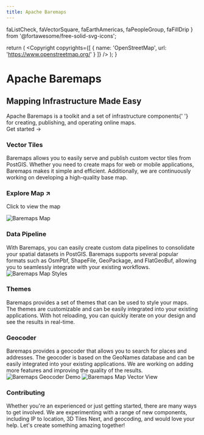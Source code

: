 ```yaml
---
title: Apache Baremaps
---
```


  faListCheck,
  faVectorSquare,
  faEarthAmericas,
  faPeopleGroup,
  faFillDrip
} from '@fortawesome/free-solid-svg-icons';


  return (
    <Copyright
      copyrights={[
        {
          name: 'OpenStreetMap',
          url: 'https://www.openstreetmap.org/'
        }
      ]}
    />
  );
}

<div className="home-content">
  <div className="content-container">
    <h1 className="headline">Apache Baremaps</h1>
    <h2 className="title">Mapping Infrastructure Made Easy</h2>
    <div className="subtitle">
      Apache Baremaps is a toolkit and a set of infrastructure components{' '}
      <br className="sm:block hidden" /> for creating, publishing, and operating
      online maps.
    </div>
    <div className="subtitle">
      <Link href="/documentation" className={styles.cta}>
        Get started <span>→</span>
      </Link>
    </div>
  </div>
  <div className="features-container">
    <div className="content-container">
      <Features>
        <Feature index={0} centered>
          <IconTitle icon={faVectorSquare}>
            <h3>Vector Tiles</h3>
          </IconTitle>
          <div>
            Baremaps allows you to easily serve and publish custom vector tiles
            from PostGIS. Whether you need to create maps for web or mobile
            applications, Baremaps makes it simple and efficient. Additionally,
            we are continuously working on developing a high-quality base map.
          </div>
        </Feature>
        <Feature index={1} squareLarge>
          <Link href="/map" className={styles['demo-link']}>
            <h3>Explore Map ↗</h3>
            <p>Click to view the map</p>
          </Link>
          <OSMCopyright />
          <Image
            src="/images/map_eu.png"
            alt="Baremaps Map"
            loading="eager"
            layout="fill"
            objectFit="cover"
          />
        </Feature>
        <Feature index={2} centered>
          <IconTitle icon={faListCheck}>
            <h3>Data Pipeline</h3>
          </IconTitle>
          <div>
            With Baremaps, you can easily create custom data pipelines to
            consolidate your spatial datasets in PostGIS. Baremaps supports
            several popular formats such as OsmPbf, ShapeFile, GeoPackage, and
            FlatGeoBuf, allowing you to seamlessly integrate with your existing
            workflows.
          </div>
        </Feature>
        <Feature
          index={3}
          large
          style={{ height: 450 }}
          href="/documentation/developer-manual/basemap"
        >
          <OSMCopyright />
          <Image
            src="/images/map_styles.png"
            alt="Baremaps Map Styles"
            loading="eager"
            layout="fill"
            objectFit="cover"
          />
        </Feature>
        <Feature index={4} centered>
          <IconTitle icon={faFillDrip}>
            <h3>Themes</h3>
          </IconTitle>
          <div>
            Baremaps provides a set of themes that can be used to style your
            maps. The themes are customizable and can be easily integrated into
            your existing applications. With hot reloading, you can quickly
            iterate on your design and see the results in real-time.
          </div>
        </Feature>
        <Feature index={5} centered>
          <IconTitle icon={faEarthAmericas}>
            <h3>Geocoder</h3>
          </IconTitle>
          <div>
            Baremaps provides a geocoder that allows you to search for places
            and addresses. The geocoder is based on the GeoNames database and
            can be easily integrated into your existing applications. We are
            working on adding more features and improving the quality of the
            results.
          </div>
        </Feature>
        <Feature
          index={6}
          large
          style={{ height: 450 }}
          href="/documentation/examples/geocoding"
        >
          <OSMCopyright />
          <Image
            src="/images/geocoder.gif"
            alt="Baremaps Geocoder Demo"
            loading="eager"
            layout="fill"
            objectFit="cover"
            objectPosition="0% 0%"
          />
        </Feature>
        <Feature
          index={7}
          large
          style={{ height: 450 }}
          href="https://github.com/apache/incubator-baremaps/blob/main/CONTRIBUTING.md"
        >
          <OSMCopyright />
          <Image
            src="/images/map_vector_view.png"
            alt="Baremaps Map Vector View"
            loading="eager"
            layout="fill"
            objectFit="cover"
          />
        </Feature>
        <Feature index={8} centered>
          <IconTitle icon={faPeopleGroup}>
            <h3>Contributing</h3>
          </IconTitle>
          <div>
            Whether you're an experienced or just getting started, there are
            many ways to get involved. We are experimenting with a range of new
            components, including IP to location, 3D Tiles Next, and geocoding,
            and would love your help. Let's create something amazing together!
          </div>
        </Feature>
      </Features>
    </div>
  </div>
</div>

<style jsx>{`
  .content-container {
    max-width: 90rem;
    padding-left: max(env(safe-area-inset-left), 1.5rem);
    padding-right: max(env(safe-area-inset-right), 1.5rem);
    margin: 0 auto;
  }
  .features-container {
    margin: 8rem 0 0;
    padding: 4rem 0;
    background-color: #f3f4f6;
    border-bottom: 1px solid #e5e7eb;
  }
  .features-container .content-container {
    margin-top: -8rem;
  }
  :global(.dark) .features-container {
    background-color: #000;
    border-bottom: 1px solid rgb(38, 38, 38);
  }
  .headline {
    display: block;
    font-size: 3.125rem;
    font-size: min(4.375rem, max(8vw, 2.5rem));
    font-weight: 3;
    font-feature-settings: initial;
    letter-spacing: -0.12rem;
    margin-left: -0.2rem;
    margin-top: 3.4rem;
    line-height: 1.1;
  }
  .title {
    display: block;
    font-size: 3.125rem;
    font-size: min(4.375rem, max(8vw, 2.5rem));
    font-weight: 700;
    font-feature-settings: initial;
    letter-spacing: -0.12rem;
    margin-top: 1rem;
    margin-left: -0.2rem;
    line-height: 1.1;
  }
  .subtitle {
    margin-top: 1.5rem;
    font-size: 1.3rem;
    font-size: min(1.3rem, max(3.5vw, 1.2rem));
    font-feature-settings: initial;
    line-height: 1.6;
  }
  .nextjs-link {
    color: currentColor;
    text-decoration: none;
    font-weight: 600;
  }
  @media screen and (max-width: 1200px) {
    .headline {
      letter-spacing: -0.08rem;
    }
  }
`}</style>

